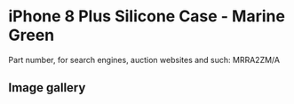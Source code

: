 # iPhone 8 Plus Silicone Case - Marine Green

Part number, for search engines, auction websites and such: MRRA2ZM/A

## Image gallery

<div style={{ width: "768px" }}>
  <GalleryComponent
    images={[
      {
        original: "/everysource/MRRA2",
        thumbnail: "/everypreview/MRRA2",
      },
      {
        original: "/everysource/MRRA2_AV1_GOLD",
        thumbnail: "/everypreview/MRRA2_AV1_GOLD",
      },
      {
        original: "/everysource/MRRA2_AV1_SILVER",
        thumbnail: "/everypreview/MRRA2_AV1_SILVER",
      },
      {
        original: "/everysource/MRRA2_AV1_SPACE_GRAY",
        thumbnail: "/everypreview/MRRA2_AV1_SPACE_GRAY",
      },
      {
        original: "/everysource/MRRA2_AV2",
        thumbnail: "/everypreview/MRRA2_AV2",
      }
    ]}
  />
</div>